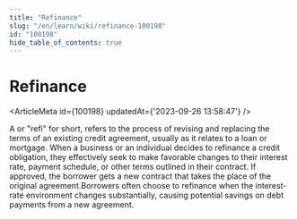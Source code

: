 ```yaml
---
title: "Refinance"
slug: "/en/learn/wiki/refinance-100198"
id: "100198"
hide_table_of_contents: true
---
```



# Refinance

<ArticleMeta id={100198} updatedAt={'2023-09-26 13:58:47'} />
<div className='border-solid border-b border-t-0 my-4 border-[var(--ifm-color-gray-300)]' />

A  or "refi" for short, refers to the process of revising and replacing the terms of an existing credit agreement, usually as it relates to a loan or mortgage. When a business or an individual decides to refinance a credit obligation, they effectively seek to make favorable changes to their interest rate, payment schedule, or other terms outlined in their contract. If approved, the borrower gets a new contract that takes the place of the original agreement.Borrowers often choose to refinance when the interest-rate environment changes substantially, causing potential savings on debt payments from a new agreement.
